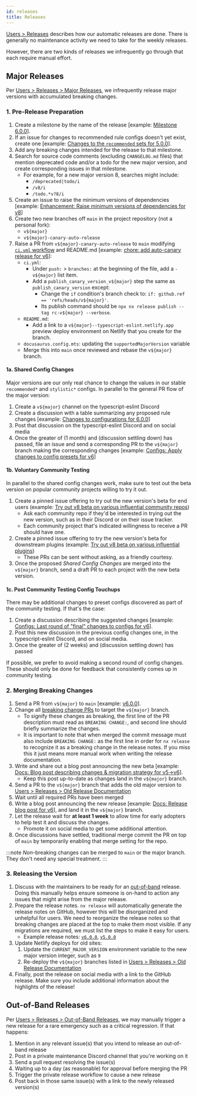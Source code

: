 ```yaml
---
id: releases
title: Releases
---
```


[Users > Releases](../users/Releases.mdx) describes how our automatic releases are done.
There is generally no maintenance activity we need to take for the weekly releases.

However, there are two kinds of releases we infrequently go through that each require manual effort.

## Major Releases

Per [Users > Releases > Major Releases](../users/Releases.mdx#major-releases), we infrequently release major versions with accumulated breaking changes.

### 1. Pre-Release Preparation

1. Create a milestone by the name of the release [example: [Milestone 6.0.0](https://github.com/typescript-eslint/typescript-eslint/milestone/8)].
1. If an issue for changes to recommended rule configs doesn't yet exist, create one [example: [Changes to the `recommended` sets for 5.0.0](https://github.com/typescript-eslint/typescript-eslint/issues/5900)].
1. Add any breaking changes intended for the release to that milestone.
1. Search for source code comments (excluding `CHANGELOG.md` files) that mention deprecated code and/or a todo for the new major version, and create corresponding issues in that milestone.
   - For example, for a new major version 8, searches might include:
     - `/deprecated|todo/i`
     - `/v8/i`
     - `/todo.*v?8/i`
1. Create an issue to raise the minimum versions of dependencies [example: [Enhancement: Raise minimum versions of dependencies for v8](https://github.com/typescript-eslint/typescript-eslint/issues/8929)]
1. Create two new branches off `main` in the project repository (not a personal fork):
   - `v${major}`
   - `v${major}-canary-auto-release`
1. Raise a PR from `v${major}-canary-auto-release` to `main` modifying [`ci.yml` workflow](https://github.com/typescript-eslint/typescript-eslint/blob/main/.github/workflows/ci.yml) and README.md [example: [chore: add auto-canary release for v6](https://github.com/typescript-eslint/typescript-eslint/pull/5883)]:
   - `ci.yml`:
     - Under `push:` > `branches:` at the beginning of the file, add a `- v${major}` list item.
     - Add a `publish_canary_version_v${major}` step the same as `publish_canary_version` except:
       - Change the `if` condition's branch check to: `if: github.ref == 'refs/heads/v${major}'`.
       - Its publish command should be `npx nx release publish --tag rc-v${major} --verbose`.
   - `README.md`:
     - Add a link to a `v${major}--typescript-eslint.netlify.app` preview deploy environment on Netlify that you create for the branch.
   - `docusaurus.config.mts`: updating the `supportedMajorVersion` variable
   - Merge this into `main` once reviewed and rebase the `v${major}` branch.

#### 1a. Shared Config Changes

Major versions are our only real chance to change the values in our stable `recommended*` and `stylistic*` configs.
In parallel to the general PR flow of the major version:

1. Create a `v${major}` channel on the typescript-eslint Discord
1. Create a discussion with a table summarizing any proposed rule changes [example: [Changes to configurations for 6.0.0](https://github.com/typescript-eslint/typescript-eslint/discussions/6014)]
1. Post that discussion on the typescript-eslint Discord and on social media
1. Once the greater of (1 month) and (discussion settling down) has passed, file an issue and send a corresponding PR to the `v${major}` branch making the corresponding changes [example: [Configs: Apply changes to config presets for v6](https://github.com/typescript-eslint/typescript-eslint/issues/6759)]

#### 1b. Voluntary Community Testing

In parallel to the shared config changes work, make sure to test out the beta version on popular community projects willing to try it out.

1. Create a pinned issue offering to try out the new version's beta for end users (example: [Try out v8 beta on various influential community repos](https://github.com/typescript-eslint/typescript-eslint/issues/9141))
   - Ask each community repo if they'd be interested in trying out the new version, such as in their Discord or on their issue tracker.
   - Each community project that's indicated willingness to receive a PR should have one.
1. Create a pinned issue offering to try the new version's beta for downstream plugins (example: [Try out v8 beta on various influential plugins](https://github.com/typescript-eslint/typescript-eslint/issues/9501))
   - These PRs can be sent without asking, as a friendly courtesy.
1. Once the proposed _Shared Config Changes_ are merged into the `v${major}` branch, send a draft PR to each project with the new beta version.

#### 1c. Post Community Testing Config Touchups

There may be additional changes to preset configs discovered as part of the community testing.
If that's the case:

1. Create a discussion describing the suggested changes [example: [Configs: Last round of "final" changes to configs for v6](https://github.com/typescript-eslint/typescript-eslint/discussions/7130)].
1. Post this new discussion in the previous config changes one, in the typescript-eslint Discord, and on social media.
1. Once the greater of (2 weeks) and (discussion settling down) has passed

If possible, we prefer to avoid making a second round of config changes.
These should only be done for feedback that consistently comes up in community testing.

### 2. Merging Breaking Changes

1. Send a PR from `v${major}` to `main` [example: [v6.0.0](https://github.com/typescript-eslint/typescript-eslint/pull/5886)].
1. Change all [breaking change PRs](https://github.com/typescript-eslint/typescript-eslint/issues?q=is%3Aissue+is%3Aopen+label%3A%22breaking+change%22) to target the `v${major}` branch.
   - To signify these changes as breaking, the first line of the PR description must read as `BREAKING CHANGE:`, and second line should briefly summarize the changes.
   - It is important to note that when merged the commit message must also include `BREAKING CHANGE:` as the first line in order for `nx release` to recognize it as a breaking change in the release notes. If you miss this it just means more manual work when writing the release documentation.
1. Write and share out a blog post announcing the new beta [example: [Docs: Blog post describing changes & migration strategy for v5->v6](https://github.com/typescript-eslint/typescript-eslint/issues/6466)].
   - Keep this post up-to-date as changes land in the `v${major}` branch.
1. Send a PR to the `v${major}` branch that adds the old major version to [Users > Releases > Old Release Documentation](../users/Releases.mdx#old-release-documentation)
1. Wait until all required PRs have been merged
1. Write a blog post announcing the new release [example: [Docs: Release blog post for v6](https://github.com/typescript-eslint/typescript-eslint/issues/7153)], and land it in the `v${major}` branch.
1. Let the release wait for **at least 1 week** to allow time for early adopters to help test it and discuss the changes.
   - Promote it on social media to get some additional attention.
1. Once discussions have settled, traditional merge commit the PR on top of `main` by temporarily enabling that merge setting for the repo.

:::note
_Non_-breaking changes can be merged to `main` or the major branch.
They don't need any special treatment.
:::

### 3. Releasing the Version

1. Discuss with the maintainers to be ready for an [out-of-band](#out-of-band-releases) release. Doing this manually helps ensure someone is on-hand to action any issues that might arise from the major release.
1. Prepare the release notes. `nx release` will automatically generate the release notes on GitHub, however this will be disorganized and unhelpful for users. We need to reorganize the release notes so that breaking changes are placed at the top to make them most visible. If any migrations are required, we must list the steps to make it easy for users.
   - Example release notes: [`v6.0.0`](https://github.com/typescript-eslint/typescript-eslint/releases/tag/v6.0.0), [`v5.0.0`](https://github.com/typescript-eslint/typescript-eslint/releases/tag/v5.0.0)
1. Update Netlify deploys for old sites:
   1. Update the `CURRENT_MAJOR_VERSION` environment variable to the new major version integer, such as `9`
   2. Re-deploy the `v${major}` branches listed in [Users > Releases > Old Release Documentation](../users/Releases.mdx#old-release-documentation)
1. Finally, post the release on social media with a link to the GitHub release. Make sure you include additional information about the highlights of the release!

## Out-of-Band Releases

Per [Users > Releases > Out-of-Band Releases](../users/Releases.mdx#out-of-band-releases), we may manually trigger a new release for a rare emergency such as a critical regression.
If that happens:

1. Mention in any relevant issue(s) that you intend to release an out-of-band release
1. Post in a private maintenance Discord channel that you're working on it
1. Send a pull request resolving the issue(s)
1. Waiting up to a day (as reasonable) for approval before merging the PR
1. Trigger the private release workflow to cause a new release
1. Post back in those same issue(s) with a link to the newly released version(s)
